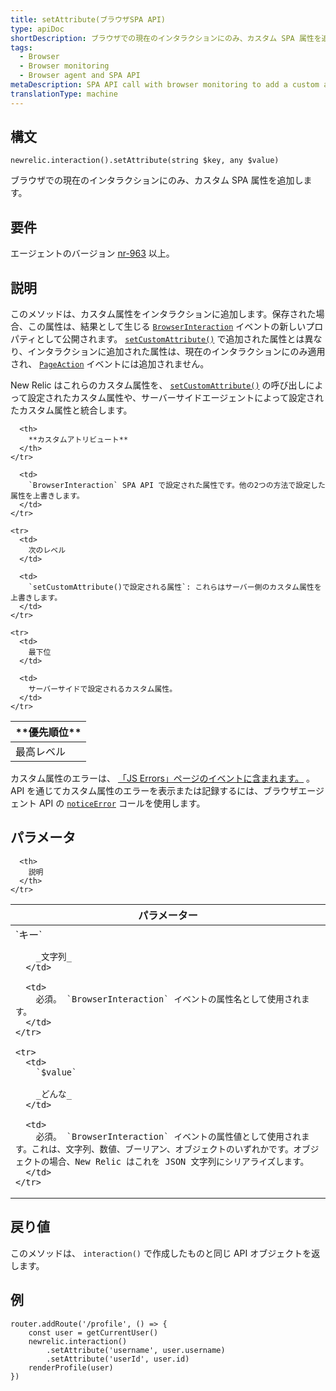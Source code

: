 ```yaml
---
title: setAttribute(ブラウザSPA API)
type: apiDoc
shortDescription: ブラウザでの現在のインタラクションにのみ、カスタム SPA 属性を追加します。
tags:
  - Browser
  - Browser monitoring
  - Browser agent and SPA API
metaDescription: SPA API call with browser monitoring to add a custom attribute only to the current interaction.
translationType: machine
---
```


## 構文

```
newrelic.interaction().setAttribute(string $key, any $value)
```

ブラウザでの現在のインタラクションにのみ、カスタム SPA 属性を追加します。

## 要件

エージェントのバージョン [nr-963](/docs/release-notes/new-relic-browser-release-notes/browser-agent-release-notes) 以上。

## 説明

このメソッドは、カスタム属性をインタラクションに追加します。保存された場合、この属性は、結果として生じる [`BrowserInteraction`](/docs/insights/explore-data/attributes/browser-default-attributes-insights#browserinteraction-attributes) イベントの新しいプロパティとして公開されます。 [`setCustomAttribute()`](/docs/browser/new-relic-browser/browser-agent-apis/browser-api-newrelicsetcustomattribute) で追加された属性とは異なり、インタラクションに追加された属性は、現在のインタラクションにのみ適用され、 [`PageAction`](/docs/insights/explore-data/attributes/browser-default-attributes-insights#pageaction-list) イベントには追加されません。

New Relic はこれらのカスタム属性を、 [`setCustomAttribute()`](/docs/browser/new-relic-browser/browser-agent-apis/browser-api-newrelicsetcustomattribute) の呼び出しによって設定されたカスタム属性や、サーバーサイドエージェントによって設定されたカスタム属性と統合します。

<table>
  <thead>
    <tr>
      <th style={{ width: "200px" }}>
        **優先順位**
      </th>

      <th>
        **カスタムアトリビュート**
      </th>
    </tr>
  </thead>

  <tbody>
    <tr>
      <td>
        最高レベル
      </td>

      <td>
        `BrowserInteraction` SPA API で設定された属性です。他の2つの方法で設定した属性を上書きします。
      </td>
    </tr>

    <tr>
      <td>
        次のレベル
      </td>

      <td>
        `setCustomAttribute()で設定される属性`: これらはサーバー側のカスタム属性を上書きします。
      </td>
    </tr>

    <tr>
      <td>
        最下位
      </td>

      <td>
        サーバーサイドで設定されるカスタム属性。
      </td>
    </tr>
  </tbody>
</table>

カスタム属性のエラーは、 [「JS Errors」ページのイベントに含まれます。](/docs/browser/new-relic-browser/browser-pro-features/javascript-errors-page-detect-analyze-errors) 。API を通じてカスタム属性のエラーを表示または記録するには、ブラウザエージェント API の [`noticeError`](/docs/browser/new-relic-browser/browser-agent-spa-api/newrelicnoticeerror-browser-agent-api) コールを使用します。

## パラメータ

<table>
  <thead>
    <tr>
      <th width="25%">
        パラメーター
      </th>

      <th>
        説明
      </th>
    </tr>
  </thead>

  <tbody>
    <tr>
      <td>
        `キー`

        _文字列_
      </td>

      <td>
        必須。 `BrowserInteraction` イベントの属性名として使用されます。
      </td>
    </tr>

    <tr>
      <td>
        `$value`

        _どんな_
      </td>

      <td>
        必須。 `BrowserInteraction` イベントの属性値として使用されます。これは、文字列、数値、ブーリアン、オブジェクトのいずれかです。オブジェクトの場合、New Relic はこれを JSON 文字列にシリアライズします。
      </td>
    </tr>
  </tbody>
</table>

## 戻り値

このメソッドは、 `interaction()` で作成したものと同じ API オブジェクトを返します。

## 例

```
router.addRoute('/profile', () => {
    const user = getCurrentUser()
    newrelic.interaction()
        .setAttribute('username', user.username)
        .setAttribute('userId', user.id)
    renderProfile(user)
})
```